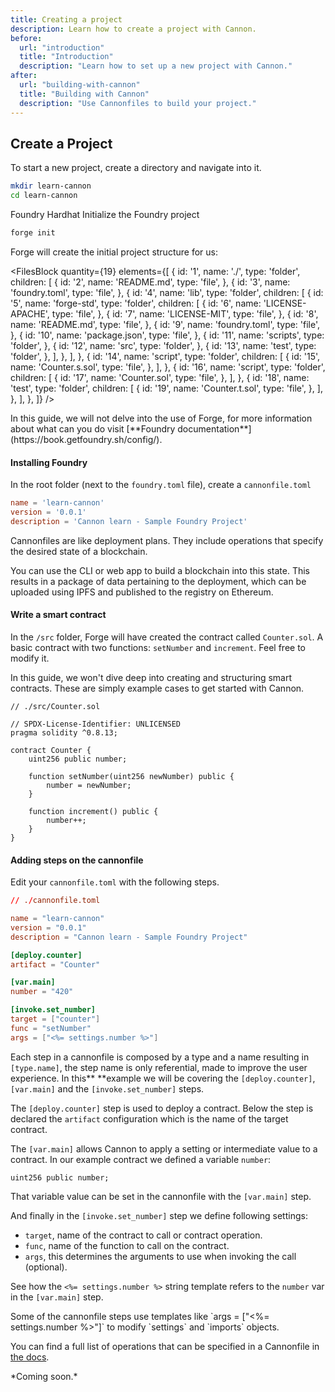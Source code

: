 ```yaml
---
title: Creating a project
description: Learn how to create a project with Cannon.
before:
  url: "introduction"
  title: "Introduction"
  description: "Learn how to set up a new project with Cannon."
after:
  url: "building-with-cannon"
  title: "Building with Cannon"
  description: "Use Cannonfiles to build your project."
---
```


## Create a Project

To start a new project, create a directory and navigate into it.

```bash
mkdir learn-cannon
cd learn-cannon
```


<Tabs defaultValue="foundry">
  <TabsList className="w-full">
    <TabsTrigger value="foundry" className="w-full">
      <span>Foundry</span>
    </TabsTrigger>
    <TabsTrigger value="hardhat" className="w-full">
      <span>Hardhat</span>
    </TabsTrigger>
  </TabsList>
  <TabsContent value="foundry">
Initialize the Foundry project

```bash
forge init
```

Forge will create the initial project structure for us:

<FilesBlock
quantity={19}
elements={[
  {
    id: '1',
    name: './',
    type: 'folder',
    children: [
      {
        id: '2',
        name: 'README.md',
        type: 'file',
      },
      {
        id: '3',
        name: 'foundry.toml',
        type: 'file',
      },
      {
        id: '4',
        name: 'lib',
        type: 'folder',
        children: [
          {
            id: '5',
            name: 'forge-std',
            type: 'folder',
            children: [
              {
                id: '6',
                name: 'LICENSE-APACHE',
                type: 'file',
              },
              {
                id: '7',
                name: 'LICENSE-MIT',
                type: 'file',
              },
              {
                id: '8',
                name: 'README.md',
                type: 'file',
              },
              {
                id: '9',
                name: 'foundry.toml',
                type: 'file',
              },
              {
                id: '10',
                name: 'package.json',
                type: 'file',
              },
              {
                id: '11',
                name: 'scripts',
                type: 'folder',
              },
              {
                id: '12',
                name: 'src',
                type: 'folder',
              },
              {
                id: '13',
                name: 'test',
                type: 'folder',
              },
            ],
          },
        ],
      },
      {
        id: '14',
        name: 'script',
        type: 'folder',
        children: [
          {
            id: '15',
            name: 'Counter.s.sol',
            type: 'file',
          },
        ],
      },
      {
        id: '16',
        name: 'script',
        type: 'folder',
        children: [
          {
            id: '17',
            name: 'Counter.sol',
            type: 'file',
          },
        ],
      },
      {
        id: '18',
        name: 'test',
        type: 'folder',
        children: [
          {
            id: '19',
            name: 'Counter.t.sol',
            type: 'file',
          },
        ],
      },
    ],
  },
]} />

<Alert variant="info">
  <AlertDescription>
    In this guide, we will not delve into the use of Forge, for more
    information about what can you do visit [**Foundry
    documentation**](https://book.getfoundry.sh/config/).
  </AlertDescription>
</Alert>

#### Installing Foundry

In the root folder (next to the `foundry.toml` file), create a `cannonfile.toml`

```toml
name = 'learn-cannon'
version = '0.0.1'
description = 'Cannon learn - Sample Foundry Project'
```

Cannonfiles are like deployment plans. They include operations that specify
the desired state of a blockchain.

You can use the CLI or web app to build a blockchain into this state.
This results in a package of data pertaining to the deployment, which
can be uploaded using IPFS and published to the registry on Ethereum.

#### Write a smart contract

In the `/src` folder, Forge will have created the contract called `Counter.sol`.
A basic contract with two functions: `setNumber` and `increment`. Feel free to modify it.

<Alert variant="warning">
  <AlertDescription>
    In this guide, we won't dive deep into creating and structuring smart
    contracts. These are simply example cases to get started with Cannon.
  </AlertDescription>
</Alert>

```solidity
// ./src/Counter.sol

// SPDX-License-Identifier: UNLICENSED
pragma solidity ^0.8.13;

contract Counter {
    uint256 public number;

    function setNumber(uint256 newNumber) public {
        number = newNumber;
    }

    function increment() public {
        number++;
    }
}
```

#### Adding steps on the cannonfile

Edit your `cannonfile.toml` with the following steps.

```toml
// ./cannonfile.toml

name = "learn-cannon"
version = "0.0.1"
description = "Cannon learn - Sample Foundry Project"

[deploy.counter]
artifact = "Counter"

[var.main]
number = "420"

[invoke.set_number]
target = ["counter"]
func = "setNumber"
args = ["<%= settings.number %>"]
```

Each step in a cannonfile is composed by a type and a name resulting
in `[type.name]`, the step name is only referential, made to improve
the user experience.  In this** **example we will be covering the `[deploy.counter]`,
`[var.main]` and the `[invoke.set_number]` steps.

The `[deploy.counter]` step is used to deploy a contract. Below the step
is declared the `artifact` configuration which is the name of the target contract.

The `[var.main]` allows Cannon to apply a setting or intermediate value
to a contract. In our example contract we defined a variable `number`:

```solidity
uint256 public number;
```

That variable value can be set in the cannonfile with the `[var.main]` step.

And finally in the `[invoke.set_number]`  step we define following settings:

- `target`, name of the contract to call or contract operation.
- `func`, name of the function to call on the contract.
- `args`, this determines the arguments to use when invoking the call (optional).

See how the  `<%= settings.number %>`  string template refers to the `number`
var in the `[var.main]` step.

<Alert className="mt-2" variant="info">
 <AlertDescription>
   Some of the cannonfile steps use templates like `args = ["<%= settings.number %>"]` to modify `settings` and `imports` objects.
 </AlertDescription>
</Alert>

You can find a full list of operations that can be specified in a Cannonfile in [the docs](/learn/cannonfile).

</TabsContent>
  <TabsContent value="hardhat">
*Coming soon.*
  </TabsContent>
</Tabs>